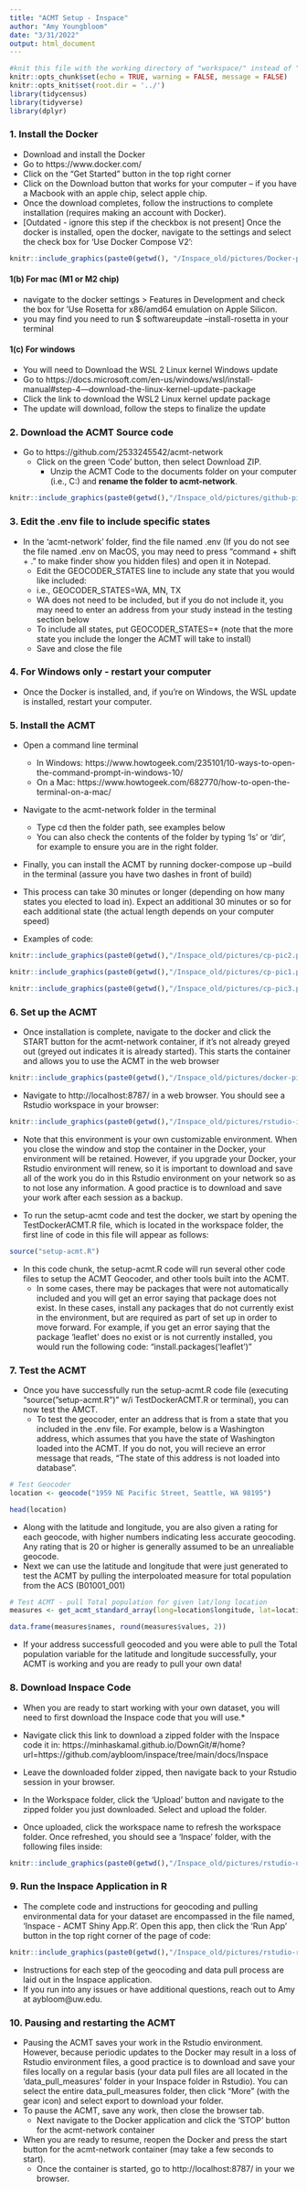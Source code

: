 ```yaml
---
title: "ACMT Setup - Inspace"
author: "Amy Youngbloom"
date: "3/31/2022"
output: html_document
---
```


```r
#knit this file with the working directory of "workspace/" instead of "workspace/examples"
knitr::opts_chunk$set(echo = TRUE, warning = FALSE, message = FALSE)
knitr::opts_knit$set(root.dir = '../')
library(tidycensus)
library(tidyverse)
library(dplyr)
```

### 1. Install the Docker

*	Download and install the Docker
  +	Go to https://www.docker.com/
  +	Click on the “Get Started” button in the top right corner
  +	Click on the Download button that works for your computer -- if you have a Macbook with an apple chip, select apple chip.
  +	Once the download completes, follow the instructions to complete installation (requires making an account with Docker).
  +	[Outdated - ignore this step if the checkbox is not present] Once the docker is installed, open the docker, navigate to the settings and select the check box for ‘Use Docker Compose V2’:

```r
knitr::include_graphics(paste0(getwd(), "/Inspace_old/pictures/Docker-pic.png"))
```

#### 1(b) **For mac (M1 or M2 chip)**
* navigate to the docker settings > Features in Development and check the box for 'Use Rosetta for x86/amd64 emulation on Apple Silicon.
* you may find you need to run $ softwareupdate --install-rosetta in your terminal

#### 1(c) **For windows**
* You will need to Download the WSL 2 Linux kernel Windows update
* Go to https://docs.microsoft.com/en-us/windows/wsl/install-manual#step-4---download-the-linux-kernel-update-package
* Click the link to download the WSL2 Linux kernel update package
* The update will download, follow the steps to finalize the update

###	2. Download the ACMT Source code
* Go to https://github.com/2533245542/acmt-network
  +	Click on the green ‘Code’ button, then select Download ZIP. 
	+ Unzip the ACMT Code to the documents folder on your computer (i.e., C:\Users\username\Documents) and **rename the folder to acmt-network**.

```r
knitr::include_graphics(paste0(getwd(),"/Inspace_old/pictures/github-pic.png"))
```
 
### 3.	Edit the .env file to include specific states
  *	In the ‘acmt-network’ folder, find the file named .env (If you do not see the file named .env on MacOS, you may need to press “command + shift + .” to make finder show you hidden files) and open it in Notepad. 
    +	Edit the GEOCODER_STATES line to include any state that you would like included: 
      +	i.e., GEOCODER_STATES=WA, MN, TX
      + WA does not need to be included, but if you do not include it, you may need to enter an address from your study instead in the testing section below
      +	To include all states, put GEOCODER_STATES=* (note that the more state you include the longer the ACMT will take to install)
    +	Save and close the file
    
### 4. For Windows only - restart your computer
  + Once the Docker is installed, and, if you're on Windows, the WSL update is installed, restart your computer.

### 5.	Install the ACMT
  *	Open a command line terminal
    +	In Windows: https://www.howtogeek.com/235101/10-ways-to-open-the-command-prompt-in-windows-10/
    +	On a Mac: https://www.howtogeek.com/682770/how-to-open-the-terminal-on-a-mac/
  *	Navigate to the acmt-network folder in the terminal
    +	Type cd then the folder path, see examples below
    +   You can also check the contents of the folder by typing ‘ls’ or 'dir', for example to ensure you are in the right folder.
  * Finally, you can install the ACMT by running docker-compose up --build in the terminal (assure you have two dashes in front of build)

  * This process can take 30 minutes or longer (depending on how many states you elected to load in). Expect an additional 30 minutes or so for each additional state (the actual length depends on your computer speed)

  * Examples of code:
  
```r
knitr::include_graphics(paste0(getwd(),"/Inspace_old/pictures/cp-pic2.png"))
```
```r
knitr::include_graphics(paste0(getwd(),"/Inspace_old/pictures/cp-pic1.png"))
```
```r
knitr::include_graphics(paste0(getwd(),"/Inspace_old/pictures/cp-pic3.png"))
```


### 6. Set up the ACMT

  * Once installation is complete, navigate to the docker and click the START button for the acmt-network container, if it’s not already greyed out (greyed out indicates it is already started). This starts the container and allows you to use the ACMT in the web browser
  
```r
knitr::include_graphics(paste0(getwd(),"/Inspace_old/pictures/docker-pic2.png"))
```
  
  * Navigate to http://localhost:8787/ in a web browser. You should see a Rstudio workspace in your browser: 

```r
knitr::include_graphics(paste0(getwd(),"/Inspace_old/pictures/rstudio-image.png"))
```

  * Note that this environment is your own customizable environment. When you close the window and stop the container in the Docker, your environment will be retained. However, if you upgrade your Docker, your Rstudio environment will renew, so it is important to download and save all of the work you do in this Rstudio environment on your network so as to not lose any information. A good practice is to download and save your work after each session as a backup. 
  
  * To run the setup-acmt code and test the docker, we start by opening the TestDockerACMT.R file, which is located in the workspace folder, the first line of code in this file will appear as follows:
    
```r
source("setup-acmt.R")
```

  * In this code chunk, the setup-acmt.R code will run several other code files to setup the ACMT Geocoder, and other tools built into the ACMT. 
    + In some cases, there may be packages that were not automatically included and you will get an error saying that package does not exist. In these cases, install any packages that do not currently exist in the environment, but are required as part of set up in order to move forward. For example, if you get an error saying that the package 'leaflet' does no exist or is not currently installed, you would run the following code: "install.packages('leaflet')"

### 7. Test the ACMT

 * Once you have successfully run the setup-acmt.R code file (executing "source("setup-acmt.R")" w/i TestDockerACMT.R or terminal), you can now test the AMCT.
    + To test the geocoder, enter an address that is from a state that you included in the .env file. For example, below is a Washington address, which assumes that you have the state of Washington loaded into the ACMT. If you do not, you will recieve an error message that reads, "The state of this address is not loaded into database".

```r
# Test Geocoder
location <- geocode("1959 NE Pacific Street, Seattle, WA 98195")

head(location)
```

  * Along with the latitude and longitude, you are also given a rating for each geocode, with higher numbers indicating less accurate geocoding. Any rating that is 20 or higher is generally assumed to be an unrealiable geocode. 
  * Next we can use the latitude and longitude that were just generated to test the ACMT by pulling the interpoloated measure for total population from the ACS (B01001_001)

```r

# Test ACMT - pull Total population for given lat/long location
measures <- get_acmt_standard_array(long=location$longitude, lat=location$latitude, radius = 2000, codes_of_acs_variables_to_get = 'B01001_001', year=2019)
```

```r
data.frame(measures$names, round(measures$values, 2))
```

  * If your address successfull geocoded and you were able to pull the Total population variable for the latitude and longitude successfully, your ACMT is working and you are ready to pull your own data!
    
### 8. Download Inspace Code
    
  * When you are ready to start working with your own dataset, you will need to first download the Inspace code that you will use.*
  * Navigate click this link to download a zipped folder with the Inspace code it in: https://minhaskamal.github.io/DownGit/#/home?url=https://github.com/aybloom/inspace/tree/main/docs/Inspace
  
  * Leave the downloaded folder zipped, then navigate back to your Rstudio session in your browser.
  * In the Workspace folder, click the 'Upload' button and navigate to the zipped folder you just downloaded. Select and upload the folder.
  * Once uploaded, click the workspace name to refresh the workspace folder. Once refreshed, you should see a 'Inspace' folder, with the following files inside:

```r
knitr::include_graphics(paste0(getwd(),"/Inspace_old/pictures/rstudio-upload.png"))
```
  
### 9. Run the Inspace Application in R

  + The complete code and instructions for geocoding and pulling environmental data for your dataset are encompassed in the file named, 'Inspace - ACMT Shiny App.R'. Open this app, then click the 'Run App' button in the top right corner of the page of code: 
  
```r
knitr::include_graphics(paste0(getwd(),"/Inspace_old/pictures/rstudio-run-shiny-app.png"))
```
  
  + Instructions for each step of the geocoding and data pull process are laid out in the Inspace application. 
  + If you run into any issues or have additional questions, reach out to Amy at aybloom@uw.edu. 
  
### 10. Pausing and restarting the ACMT

  * Pausing the ACMT saves your work in the Rstudio environment. However, because periodic updates to the Docker may result in a loss of Rstudio environment files, a good practice is to download and save your files locally on a regular basis (your data pull files are all located in the 'data_pull_measures' folder in your Inspace folder in Rstudio). You can select the entire data_pull_measures folder, then click "More" (with the gear icon) and select export to download your folder.
  * To pause the ACMT, save any work, then close the browser tab. 
    + Next navigate to the Docker application and click the 'STOP' button for the acmt-network container
  * When you are ready to resume, reopen the Docker and press the start button for the acmt-network container (may take a few seconds to start). 
    + Once the container is started, go to http://localhost:8787/ in your we browser. 
